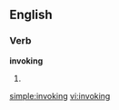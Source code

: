 
==English==

===Verb===
'''invoking'''

# {{present participle of|[[invoke]]}}

[[simple:invoking]]
[[vi:invoking]]